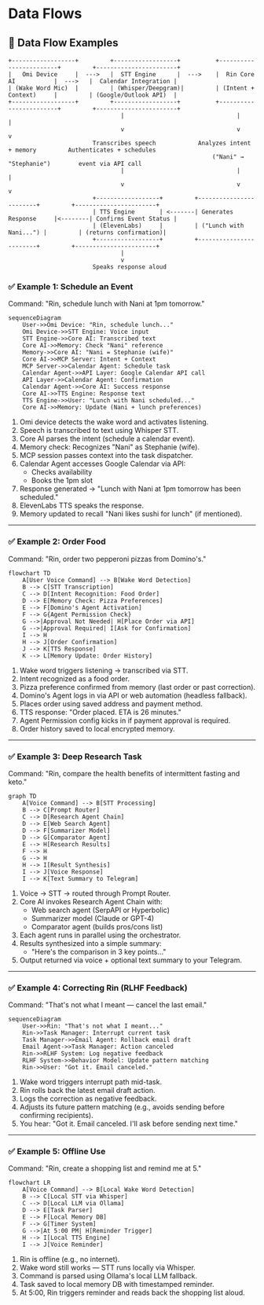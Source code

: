 # Data Flows

## 🔄 Data Flow Examples

```
+------------------+         +------------------+          +------------------------+         +-----------------------+
|   Omi Device     |  --->   |  STT Engine      |  --->    |  Rin Core AI           |  --->   |  Calendar Integration |
| (Wake Word Mic)  |         | (Whisper/Deepgram)|         | (Intent + Context)     |         | (Google/Outlook API)  |
+------------------+         +------------------+          +------------------------+         +-----------------------+
                                |                                |                                |
                                v                                v                                v
                        Transcribes speech            Analyzes intent + memory         Authenticates + schedules
                                                          ("Nani" → "Stephanie")        event via API call
                                |                                |                                |
                                v                                v                                v
                        +------------------+         +------------------------+         +-----------------------+
                        | TTS Engine       | <-------| Generates Response     |<--------| Confirms Event Status |
                        | (ElevenLabs)     |         | ("Lunch with Nani...") |         | (returns confirmation)|
                        +------------------+         +------------------------+         +-----------------------+
                                |
                                v
                        Speaks response aloud
```

### ✅ Example 1: Schedule an Event

Command: "Rin, schedule lunch with Nani at 1pm tomorrow."

```mermaid
sequenceDiagram
    User->>Omi Device: "Rin, schedule lunch..."
    Omi Device->>STT Engine: Voice input
    STT Engine->>Core AI: Transcribed text
    Core AI->>Memory: Check "Nani" reference
    Memory->>Core AI: "Nani = Stephanie (wife)"
    Core AI->>MCP Server: Intent + Context
    MCP Server->>Calendar Agent: Schedule task
    Calendar Agent->>API Layer: Google Calendar API call
    API Layer->>Calendar Agent: Confirmation
    Calendar Agent->>Core AI: Success response
    Core AI->>TTS Engine: Response text
    TTS Engine->>User: "Lunch with Nani scheduled..."
    Core AI->>Memory: Update (Nani + lunch preferences)
```

1. Omi device detects the wake word and activates listening.
2. Speech is transcribed to text using Whisper STT.
3. Core AI parses the intent (schedule a calendar event).
4. Memory check: Recognizes "Nani" as Stephanie (wife).
5. MCP session passes context into the task dispatcher.
6. Calendar Agent accesses Google Calendar via API:
   - Checks availability
   - Books the 1pm slot
7. Response generated → "Lunch with Nani at 1pm tomorrow has been scheduled."
8. ElevenLabs TTS speaks the response.
9. Memory updated to recall "Nani likes sushi for lunch" (if mentioned).

---

### ✅ Example 2: Order Food

Command: "Rin, order two pepperoni pizzas from Domino's."

```mermaid
flowchart TD
    A[User Voice Command] --> B[Wake Word Detection]
    B --> C[STT Transcription]
    C --> D[Intent Recognition: Food Order]
    D --> E[Memory Check: Pizza Preferences]
    E --> F[Domino's Agent Activation]
    F --> G{Agent Permission Check}
    G -->|Approval Not Needed| H[Place Order via API]
    G -->|Approval Required| I[Ask for Confirmation]
    I --> H
    H --> J[Order Confirmation]
    J --> K[TTS Response]
    K --> L[Memory Update: Order History]
```

1. Wake word triggers listening → transcribed via STT.
2. Intent recognized as a food order.
3. Pizza preference confirmed from memory (last order or past correction).
4. Domino's Agent logs in via API or web automation (headless fallback).
5. Places order using saved address and payment method.
6. TTS response: "Order placed. ETA is 26 minutes."
7. Agent Permission config kicks in if payment approval is required.
8. Order history saved to local encrypted memory.

---

### ✅ Example 3: Deep Research Task

Command: "Rin, compare the health benefits of intermittent fasting and keto."

```mermaid
graph TD
    A[Voice Command] --> B[STT Processing]
    B --> C[Prompt Router]
    C --> D[Research Agent Chain]
    D --> E[Web Search Agent]
    D --> F[Summarizer Model]
    D --> G[Comparator Agent]
    E --> H[Research Results]
    F --> H
    G --> H
    H --> I[Result Synthesis]
    I --> J[Voice Response]
    I --> K[Text Summary to Telegram]
```

1. Voice → STT → routed through Prompt Router.
2. Core AI invokes Research Agent Chain with:
   - Web search agent (SerpAPI or Hyperbolic)
   - Summarizer model (Claude or GPT-4)
   - Comparator agent (builds pros/cons list)
3. Each agent runs in parallel using the orchestrator.
4. Results synthesized into a simple summary:
   - "Here's the comparison in 3 key points…"
5. Output returned via voice + optional text summary to your Telegram.

---

### ✅ Example 4: Correcting Rin (RLHF Feedback)

Command: "That's not what I meant — cancel the last email."

```mermaid
sequenceDiagram
    User->>Rin: "That's not what I meant..."
    Rin->>Task Manager: Interrupt current task
    Task Manager->>Email Agent: Rollback email draft
    Email Agent->>Task Manager: Action canceled
    Rin->>RLHF System: Log negative feedback
    RLHF System->>Behavior Model: Update pattern matching
    Rin->>User: "Got it. Email canceled."
```

1. Wake word triggers interrupt path mid-task.
2. Rin rolls back the latest email draft action.
3. Logs the correction as negative feedback.
4. Adjusts its future pattern matching (e.g., avoids sending before confirming recipients).
5. You hear: "Got it. Email canceled. I'll ask before sending next time."

---

### ✅ Example 5: Offline Use

Command: "Rin, create a shopping list and remind me at 5."

```mermaid
flowchart LR
    A[Voice Command] --> B[Local Wake Word Detection]
    B --> C[Local STT via Whisper]
    C --> D[Local LLM via Ollama]
    D --> E[Task Parser]
    E --> F[Local Memory DB]
    F --> G[Timer System]
    G -->|At 5:00 PM| H[Reminder Trigger]
    H --> I[Local TTS Engine]
    I --> J[Voice Reminder]
```

1. Rin is offline (e.g., no internet).
2. Wake word still works — STT runs locally via Whisper.
3. Command is parsed using Ollama's local LLM fallback.
4. Task saved to local memory DB with timestamped reminder.
5. At 5:00, Rin triggers reminder and reads back the shopping list aloud. 